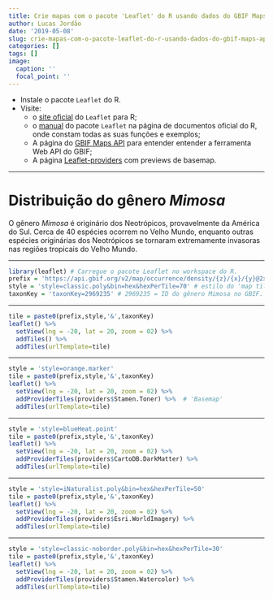 ```yaml
---
title: Crie mapas com o pacote 'Leaflet' do R usando dados do GBIF Maps API
author: Lucas Jordão
date: '2019-05-08'
slug: crie-mapas-com-o-pacote-leaflet-do-r-usando-dados-do-gbif-maps-api
categories: []
tags: []
image:
  caption: ''
  focal_point: ''
---
```


- Instale o pacote `Leaflet` do R.
- Visite:
  - o [site oficial](https://rstudio.github.io/leaflet/) do `Leaflet` para R;
  - o [manual](https://www.rdocumentation.org/packages/leaflet/versions/2.0.2) do pacote `Leaflet` na página de documentos oficial do R, onde constam todas as suas funções e exemplos;
  - A página do [GBIF Maps API](https://www.gbif.org/developer/maps) para entender entender a ferramenta Web API do GBIF;
  - A página [Leaflet-providers](http://leaflet-extras.github.io/leaflet-providers/preview/) com previews de basemap.

---

# **Distribuição do gênero *Mimosa***
O gênero *Mimosa* é originário dos Neotrópicos, provavelmente da América do Sul. Cerca de 40 espécies ocorrem no Velho Mundo, enquanto outras espécies originárias dos Neotrópicos se tornaram extremamente invasoras nas regiões tropicais do Velho Mundo.

---

```r
library(leaflet) # Carregue o pacote Leaflet no workspace do R.
prefix = 'https://api.gbif.org/v2/map/occurrence/density/{z}/{x}/{y}@2x.png?' # URL para obtenção do 'map tile' da ocorrência das espécies.
style = 'style=classic.poly&bin=hex&hexPerTile=70' # estilo do 'map tiles' do GBIF e argumentos para configuração das ocorrências.
taxonKey = 'taxonKey=2969235' # 2969235 = ID do gênero Mimosa no GBIF.
```

---

```r
tile = paste0(prefix,style,'&',taxonKey)
leaflet() %>%
  setView(lng = -20, lat = 20, zoom = 02) %>%
  addTiles() %>%  
  addTiles(urlTemplate=tile)
```

---

```r
style = 'style=orange.marker'
tile = paste0(prefix,style,'&',taxonKey)
leaflet() %>%
  setView(lng = -20, lat = 20, zoom = 02) %>%
  addProviderTiles(providers$Stamen.Toner) %>%  # 'Basemap'
  addTiles(urlTemplate=tile)
```

---

```r
style = 'style=blueHeat.point'
tile = paste0(prefix,style,'&',taxonKey)
leaflet() %>%
  setView(lng = -20, lat = 20, zoom = 02) %>%
  addProviderTiles(providers$CartoDB.DarkMatter) %>%  
  addTiles(urlTemplate=tile)
```

---

```r
style = 'style=iNaturalist.poly&bin=hex&hexPerTile=50'
tile = paste0(prefix,style,'&',taxonKey)
leaflet() %>%
  setView(lng = -20, lat = 20, zoom = 02) %>%
  addProviderTiles(providers$Esri.WorldImagery) %>%  
  addTiles(urlTemplate=tile)
```

---

```r
style = 'style=classic-noborder.poly&bin=hex&hexPerTile=30'
tile = paste0(prefix,style,'&',taxonKey)
leaflet() %>%
  setView(lng = -20, lat = 20, zoom = 02) %>%
  addProviderTiles(providers$Stamen.Watercolor) %>%  
  addTiles(urlTemplate=tile)
```